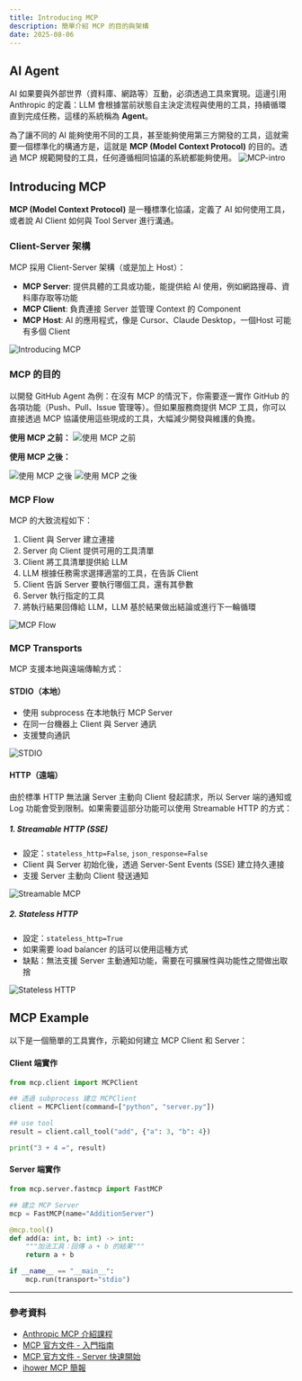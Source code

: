 ```yaml
---
title: Introducing MCP
description: 簡單介紹 MCP 的目的與架構
date: 2025-08-06
---
```




## AI Agent

AI 如果要與外部世界（資料庫、網路等）互動，必須透過工具來實現。這邊引用 Anthropic 的定義：LLM 會根據當前狀態自主決定流程與使用的工具，持續循環直到完成任務，這樣的系統稱為 **Agent**。

為了讓不同的 AI 能夠使用不同的工具，甚至能夠使用第三方開發的工具，這就需要一個標準化的構通方是，這就是 **MCP (Model Context Protocol)** 的目的。透過 MCP 規範開發的工具，任何遵循相同協議的系統都能夠使用。
<ImageZoom client:visible>
  <Image src={mcpArchitecture} alt="MCP-intro" />
</ImageZoom>

## Introducing MCP

**MCP (Model Context Protocol)** 是一種標準化協議，定義了 AI 如何使用工具，或者說 AI Client 如何與 Tool Server 進行溝通。

### Client-Server 架構

MCP 採用 Client-Server 架構（或是加上 Host）：

- **MCP Server**: 提供具體的工具或功能，能提供給 AI 使用，例如網路搜尋、資料庫存取等功能
- **MCP Client**: 負責連接 Server 並管理 Context 的 Component
- **MCP Host**: AI 的應用程式，像是 Cursor、Claude Desktop，一個Host 可能有多個 Client
<ImageZoom client:visible>
  <Image src={mcpClientServerArchitecture} alt="Introducing MCP" />
</ImageZoom>

### MCP 的目的

以開發 GitHub Agent 為例：在沒有 MCP 的情況下，你需要逐一實作 GitHub 的各項功能（Push、Pull、Issue 管理等）。但如果服務商提供 MCP 工具，你可以直接透過 MCP 協議使用這些現成的工具，大幅減少開發與維護的負擔。

**使用 MCP 之前：**
<ImageZoom client:visible>
  <Image src={beforeMcpDevelopment} alt="使用 MCP 之前" class="w-1/2 rounded-lg mx-auto" />
</ImageZoom>

**使用 MCP 之後：**

<div class="flex gap-4">
  <ImageZoom client:visible>
    <Image src={afterMcpDevelopment1} alt="使用 MCP 之後" class="rounded-lg" />
  </ImageZoom>
  <ImageZoom client:visible>
    <Image src={afterMcpDevelopment2} alt="使用 MCP 之後" class="rounded-lg" />
  </ImageZoom>
</div>

### MCP Flow

MCP 的大致流程如下：

1. Client 與 Server 建立連接
2. Server 向 Client 提供可用的工具清單
3. Client 將工具清單提供給 LLM
4. LLM 根據任務需求選擇適當的工具，在告訴 Client
5. Client 告訴 Server 要執行哪個工具，還有其參數
6. Server 執行指定的工具
7. 將執行結果回傳給 LLM，LLM 基於結果做出結論或進行下一輪循環

<ImageZoom client:visible>
  <Image src={mcpFlow} alt="MCP Flow" />
</ImageZoom>

### MCP Transports

MCP 支援本地與遠端傳輸方式：

#### STDIO（本地）

- 使用 subprocess 在本地執行 MCP Server
- 在同一台機器上 Client 與 Server 通訊
- 支援雙向通訊

<ImageZoom client:visible>
  <Image src={mcpStdioTransport} alt="STDIO" />
</ImageZoom>

#### HTTP（遠端）

由於標準 HTTP 無法讓 Server 主動向 Client 發起請求，所以 Server 端的通知或 Log 功能會受到限制。如果需要這部分功能可以使用 Streamable HTTP 的方式：

##### 1. Streamable HTTP (SSE)

- 設定：`stateless_http=False`, `json_response=False`
- Client 與 Server 初始化後，透過 Server-Sent Events (SSE) 建立持久連接
- 支援 Server 主動向 Client 發送通知

<ImageZoom client:visible>
  <Image src={mcpStreamableHttp} alt="Streamable MCP" />
</ImageZoom>

##### 2. Stateless HTTP

- 設定：`stateless_http=True`
- 如果需要 load balancer 的話可以使用這種方式
- 缺點：無法支援 Server 主動通知功能，需要在可擴展性與功能性之間做出取捨

<ImageZoom client:visible>
  <Image src={mcpStatelessHttp} alt="Stateless HTTP" />
</ImageZoom>

## MCP Example

以下是一個簡單的工具實作，示範如何建立 MCP Client 和 Server：

#### Client 端實作

```python
from mcp.client import MCPClient

## 透過 subprocess 建立 MCPClient
client = MCPClient(command=["python", "server.py"])

## use tool
result = client.call_tool("add", {"a": 3, "b": 4})

print("3 + 4 =", result)
```

#### Server 端實作

```python
from mcp.server.fastmcp import FastMCP

## 建立 MCP Server
mcp = FastMCP(name="AdditionServer")

@mcp.tool()
def add(a: int, b: int) -> int:
    """加法工具：回傳 a + b 的結果"""
    return a + b

if __name__ == "__main__":
    mcp.run(transport="stdio")
```

---

### 參考資料

- [Anthropic MCP 介紹課程](https://anthropic.skilljar.com/introduction-to-model-context-protocol/)
- [MCP 官方文件 - 入門指南](https://modelcontextprotocol.io/docs/getting-started/intro)
- [MCP 官方文件 - Server 快速開始](https://modelcontextprotocol.io/quickstart/server)
- [ihower MCP 簡報](https://ihower.tw/presentation/ihower-MCP-2025-05-23.pdf)

